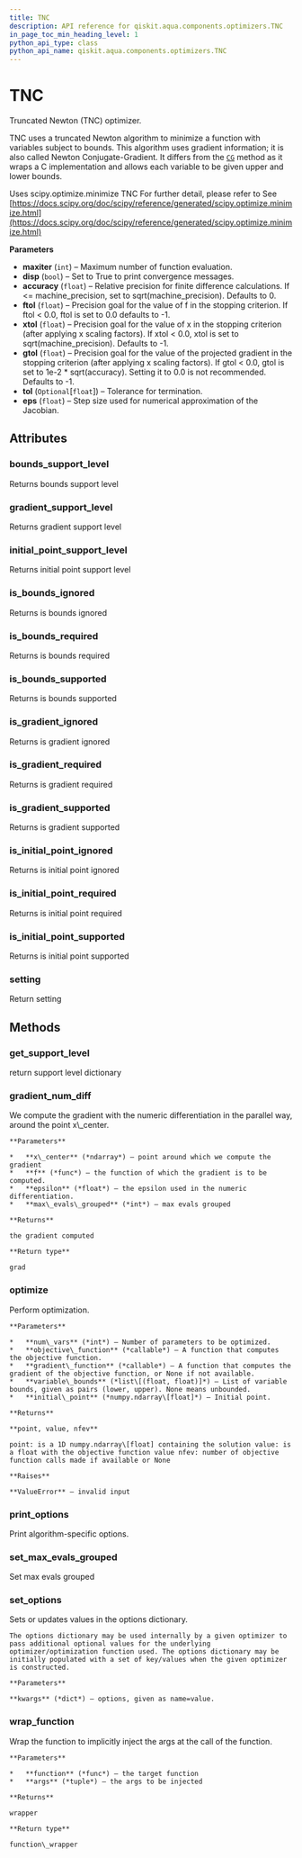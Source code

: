 ```yaml
---
title: TNC
description: API reference for qiskit.aqua.components.optimizers.TNC
in_page_toc_min_heading_level: 1
python_api_type: class
python_api_name: qiskit.aqua.components.optimizers.TNC
---
```


# TNC

<Class id="qiskit.aqua.components.optimizers.TNC" isDedicatedPage={true} github="https://github.com/qiskit-community/qiskit-aqua/tree/stable/0.7/qiskit/aqua/components/optimizers/tnc.py" signature="TNC(maxiter=100, disp=False, accuracy=0, ftol=- 1, xtol=- 1, gtol=- 1, tol=None, eps=1e-08)">
  Truncated Newton (TNC) optimizer.

  TNC uses a truncated Newton algorithm to minimize a function with variables subject to bounds. This algorithm uses gradient information; it is also called Newton Conjugate-Gradient. It differs from the [`CG`](qiskit.aqua.components.optimizers.CG "qiskit.aqua.components.optimizers.CG") method as it wraps a C implementation and allows each variable to be given upper and lower bounds.

  Uses scipy.optimize.minimize TNC For further detail, please refer to See [https://docs.scipy.org/doc/scipy/reference/generated/scipy.optimize.minimize.html](https://docs.scipy.org/doc/scipy/reference/generated/scipy.optimize.minimize.html)

  **Parameters**

  *   **maxiter** (`int`) – Maximum number of function evaluation.
  *   **disp** (`bool`) – Set to True to print convergence messages.
  *   **accuracy** (`float`) – Relative precision for finite difference calculations. If \<= machine\_precision, set to sqrt(machine\_precision). Defaults to 0.
  *   **ftol** (`float`) – Precision goal for the value of f in the stopping criterion. If ftol \< 0.0, ftol is set to 0.0 defaults to -1.
  *   **xtol** (`float`) – Precision goal for the value of x in the stopping criterion (after applying x scaling factors). If xtol \< 0.0, xtol is set to sqrt(machine\_precision). Defaults to -1.
  *   **gtol** (`float`) – Precision goal for the value of the projected gradient in the stopping criterion (after applying x scaling factors). If gtol \< 0.0, gtol is set to 1e-2 \* sqrt(accuracy). Setting it to 0.0 is not recommended. Defaults to -1.
  *   **tol** (`Optional`\[`float`]) – Tolerance for termination.
  *   **eps** (`float`) – Step size used for numerical approximation of the Jacobian.

  ## Attributes

  ### bounds\_support\_level

  <Attribute id="qiskit.aqua.components.optimizers.TNC.bounds_support_level">
    Returns bounds support level
  </Attribute>

  ### gradient\_support\_level

  <Attribute id="qiskit.aqua.components.optimizers.TNC.gradient_support_level">
    Returns gradient support level
  </Attribute>

  ### initial\_point\_support\_level

  <Attribute id="qiskit.aqua.components.optimizers.TNC.initial_point_support_level">
    Returns initial point support level
  </Attribute>

  ### is\_bounds\_ignored

  <Attribute id="qiskit.aqua.components.optimizers.TNC.is_bounds_ignored">
    Returns is bounds ignored
  </Attribute>

  ### is\_bounds\_required

  <Attribute id="qiskit.aqua.components.optimizers.TNC.is_bounds_required">
    Returns is bounds required
  </Attribute>

  ### is\_bounds\_supported

  <Attribute id="qiskit.aqua.components.optimizers.TNC.is_bounds_supported">
    Returns is bounds supported
  </Attribute>

  ### is\_gradient\_ignored

  <Attribute id="qiskit.aqua.components.optimizers.TNC.is_gradient_ignored">
    Returns is gradient ignored
  </Attribute>

  ### is\_gradient\_required

  <Attribute id="qiskit.aqua.components.optimizers.TNC.is_gradient_required">
    Returns is gradient required
  </Attribute>

  ### is\_gradient\_supported

  <Attribute id="qiskit.aqua.components.optimizers.TNC.is_gradient_supported">
    Returns is gradient supported
  </Attribute>

  ### is\_initial\_point\_ignored

  <Attribute id="qiskit.aqua.components.optimizers.TNC.is_initial_point_ignored">
    Returns is initial point ignored
  </Attribute>

  ### is\_initial\_point\_required

  <Attribute id="qiskit.aqua.components.optimizers.TNC.is_initial_point_required">
    Returns is initial point required
  </Attribute>

  ### is\_initial\_point\_supported

  <Attribute id="qiskit.aqua.components.optimizers.TNC.is_initial_point_supported">
    Returns is initial point supported
  </Attribute>

  ### setting

  <Attribute id="qiskit.aqua.components.optimizers.TNC.setting">
    Return setting
  </Attribute>

  ## Methods

  ### get\_support\_level

  <Function id="qiskit.aqua.components.optimizers.TNC.get_support_level" signature="TNC.get_support_level()">
    return support level dictionary
  </Function>

  ### gradient\_num\_diff

  <Function id="qiskit.aqua.components.optimizers.TNC.gradient_num_diff" signature="static TNC.gradient_num_diff(x_center, f, epsilon, max_evals_grouped=1)">
    We compute the gradient with the numeric differentiation in the parallel way, around the point x\_center.

    **Parameters**

    *   **x\_center** (*ndarray*) – point around which we compute the gradient
    *   **f** (*func*) – the function of which the gradient is to be computed.
    *   **epsilon** (*float*) – the epsilon used in the numeric differentiation.
    *   **max\_evals\_grouped** (*int*) – max evals grouped

    **Returns**

    the gradient computed

    **Return type**

    grad
  </Function>

  ### optimize

  <Function id="qiskit.aqua.components.optimizers.TNC.optimize" signature="TNC.optimize(num_vars, objective_function, gradient_function=None, variable_bounds=None, initial_point=None)">
    Perform optimization.

    **Parameters**

    *   **num\_vars** (*int*) – Number of parameters to be optimized.
    *   **objective\_function** (*callable*) – A function that computes the objective function.
    *   **gradient\_function** (*callable*) – A function that computes the gradient of the objective function, or None if not available.
    *   **variable\_bounds** (*list\[(float, float)]*) – List of variable bounds, given as pairs (lower, upper). None means unbounded.
    *   **initial\_point** (*numpy.ndarray\[float]*) – Initial point.

    **Returns**

    **point, value, nfev**

    point: is a 1D numpy.ndarray\[float] containing the solution value: is a float with the objective function value nfev: number of objective function calls made if available or None

    **Raises**

    **ValueError** – invalid input
  </Function>

  ### print\_options

  <Function id="qiskit.aqua.components.optimizers.TNC.print_options" signature="TNC.print_options()">
    Print algorithm-specific options.
  </Function>

  ### set\_max\_evals\_grouped

  <Function id="qiskit.aqua.components.optimizers.TNC.set_max_evals_grouped" signature="TNC.set_max_evals_grouped(limit)">
    Set max evals grouped
  </Function>

  ### set\_options

  <Function id="qiskit.aqua.components.optimizers.TNC.set_options" signature="TNC.set_options(**kwargs)">
    Sets or updates values in the options dictionary.

    The options dictionary may be used internally by a given optimizer to pass additional optional values for the underlying optimizer/optimization function used. The options dictionary may be initially populated with a set of key/values when the given optimizer is constructed.

    **Parameters**

    **kwargs** (*dict*) – options, given as name=value.
  </Function>

  ### wrap\_function

  <Function id="qiskit.aqua.components.optimizers.TNC.wrap_function" signature="static TNC.wrap_function(function, args)">
    Wrap the function to implicitly inject the args at the call of the function.

    **Parameters**

    *   **function** (*func*) – the target function
    *   **args** (*tuple*) – the args to be injected

    **Returns**

    wrapper

    **Return type**

    function\_wrapper
  </Function>
</Class>

